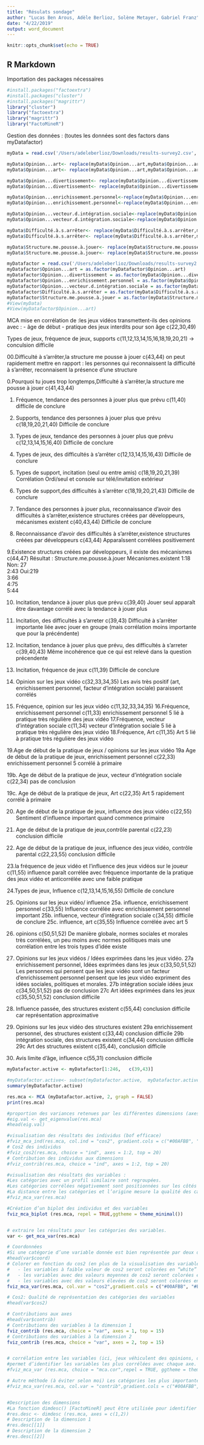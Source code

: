 ```yaml
---
title: "Résulats sondage"
author: "Lucas Ben Arous, Adèle Berlioz, Solène Metayer, Gabriel Franz"
date: "4/22/2019"
output: word_document
---
```


```r
knitr::opts_chunk$set(echo = TRUE)
```

## R Markdown
Importation des packages nécessaires
```r
#install.packages("factoextra")
#install.packages("cluster")
#install.packages("magrittr")
library("cluster")
library("factoextra")
library("magrittr")
library("FactoMineR")
```

Gestion des données : (toutes les données sont des factors dans myDatafactor)

```r
myData = read.csv('/Users/adeleberlioz/Downloads/results-survey2.csv', header = TRUE, sep=";", fill = TRUE, na.strings = ' ')

myData$Opinion...art<- replace(myData$Opinion...art,myData$Opinion...art<=2,1)
myData$Opinion...art<- replace(myData$Opinion...art,myData$Opinion...art>=4,5)

myData$Opinion...divertissement<- replace(myData$Opinion...divertissement,myData$Opinion...divertissement<=2,1)
myData$Opinion...divertissement<- replace(myData$Opinion...divertissement,myData$Opinion...divertissement>=4,5)

myData$Opinion...enrichissement.personnel<-replace(myData$Opinion...enrichissement.personnel,myData$Opinion...enrichissement.personnel<=2,1)
myData$Opinion...enrichissement.personnel<-replace(myData$Opinion...enrichissement.personnel,myData$Opinion...enrichissement.personnel>=4,5)

myData$Opinion...vecteur.d.intégration.sociale<-replace(myData$Opinion...vecteur.d.intégration.sociale,myData$Opinion...vecteur.d.intégration.sociale<=2,1)
myData$Opinion...vecteur.d.intégration.sociale<-replace(myData$Opinion...vecteur.d.intégration.sociale,myData$Opinion...vecteur.d.intégration.sociale>=4,5)

myData$Difficulté.à.s.arrêter<- replace(myData$Difficulté.à.s.arrêter,myData$Difficulté.à.s.arrêter<=2,1)
myData$Difficulté.à.s.arrêter<- replace(myData$Difficulté.à.s.arrêter,myData$Difficulté.à.s.arrêter>=4,5)

myData$Structure.me.pousse.à.jouer<- replace(myData$Structure.me.pousse.à.jouer,myData$Structure.me.pousse.à.jouer<=2,1)
myData$Structure.me.pousse.à.jouer<- replace(myData$Structure.me.pousse.à.jouer,myData$Structure.me.pousse.à.jouer>=4,5)

myDatafactor = read.csv('/Users/adeleberlioz/Downloads/results-survey2.csv', header = TRUE, sep=";", fill = TRUE, na.strings = ' ')
myDatafactor$Opinion...art = as.factor(myDatafactor$Opinion...art)
myDatafactor$Opinion...divertissement = as.factor(myData$Opinion...divertissement)
myDatafactor$Opinion...enrichissement.personnel = as.factor(myData$Opinion...enrichissement.personnel)
myDatafactor$Opinion...vecteur.d.intégration.sociale = as.factor(myData$Opinion...vecteur.d.intégration.sociale)
myDatafactor$Difficulté.à.s.arrêter = as.factor(myData$Difficulté.à.s.arrêter)
myDatafactor$Structure.me.pousse.à.jouer = as.factor(myData$Structure.me.pousse.à.jouer)
#View(myData)
#View(myDatafactor$Opinion...art)
```

MCA 
mise en corrélation de :les jeux vidéos transmettent-ils des opinions avec :
- âge de début
- pratique des jeux interdits pour son âge
c(22,30,49)

Types de jeux, fréquence de jeux, supports
c(11,12,13,14,15,16,18,19,20,21)
-> conculsion difficile

00.Difficulté à s'arrêter,la structure me pousse à jouer
c(43,44)
on peut rapidement mettre en rapport : les personnes qui reconnaissent la difficulté à s'arrêter, reconnaisent la présence d'une structure

0.Pourquoi tu joues trop longtemps,Difficulté à s'arrêter,la structure me pousse à jouer
c(41,43,44)

1. Fréquence, tendance des personnes à jouer plus que prévu
c(11,40)
difficile de conclure

2. Supports, tendance des personnes à jouer plus que prévu
c(18,19,20,21,40)
Difficile de conclure

3. Types de jeux, tendance des personnes à jouer plus que prévu
c(12,13,14,15,16,40)
Difficile de conclure

4. Types de jeux, des difficultés à s'arrêter
c(12,13,14,15,16,43)
Difficile de conclure

5. Types de support, incitation (seul ou entre amis)
c(18,19,20,21,39)
Corrélation Ordi/seul et console sur télé/invitation extérieur

6. Types de support,des difficultés à s'arrêter
c(18,19,20,21,43)
Difficile de conclure

7. Tendance des personnes à jouer plus, reconnaissance d'avoir des difficultés à s'arrêter,existence structures créées par développeurs, mécanismes existent
c(40,43,44)
Difficile de conclure

8. Reconnaissance d'avoir des difficultés à s'arrêter,existence structures créées par développeurs
c(43,44)
Apparaîssent corrélées positivement


9.Existence structures créées par développeurs, il existe des mécanismes
c(44,47)
Résultat : 
 Structure.me.pousse.à.jouer Mécanismes.existent
 1:18                        Non: 27            
 2:43                        Oui:219            
 3:66                                           
 4:75                                           
 5:44    
 
 10. Incitation, tendance à jouer plus que prévu
 c(39,40)
 Jouer seul apparaît être davantage corrélé avec la tendance à jouer plus
 
11. Incitation, des difficultés à s'arreter
 c(39,43)
 Difficulté à s'arrêter importante liée avec jouer en groupe (mais corrélation moins importante que pour la précéndente)
 
12. Incitation, tendance à jouer plus que prévu, des difficultés à s'arreter
c(39,40,43)
Même incohérence que ce qui est relevé dans la question précendente

13. Incitation, fréquence de jeux
c(11,39)
Difficile de conclure

14. Opinion sur les jeux vidéo
c(32,33,34,35)
Les avis très positif (art, enrichissement personnel, facteur d'intégration sociale) paraissent corrélés

15. Fréquence, opinion sur les jeux vidéo
c(11,32,33,34,35)
16.Fréquence, enrichissement personnel
c(11,33)
enrichissement personnel 5 lié à pratique très régulière des jeux vidéo
17.Fréquence, vecteur d'intégration sociale
c(11,34)
vecteur d'intégration sociale 5 lié à pratique très régulière des jeux vidéo
18.Fréquence, Art
c(11,35)
Art 5 lié à pratique très régulière des jeux vidéo

19.Age de début de la pratique de jeux / opinions sur les jeux vidéo
19a Age de début de la pratique de jeux, enrichissement personnel
c(22,33)
enrichissement personnel 5 corrélé à primaire

19b. Age de début de la pratique de jeux, vecteur d'intégration sociale
c(22,34)
pas de conclusion

19c. Age de début de la pratique de jeux, Art
c(22,35)
Art 5 rapidement corrélé à primaire

20. Age de début de la pratique de jeux, influence des jeux vidéo
c(22,55)
Sentiment d'influence important quand commence primaire

21. Age de début de la pratique de jeux,contrôle parental
c(22,23)
conclusion difficile

22. Age de début de la pratique de jeux, influence des jeux vidéo, contrôle parental
c(22,23,55)
conclusion difficile

23.la fréquence de jeux vidéo et l’influence des jeux vidéos sur le joueur
c(11,55)
influence paraît corrélée avec fréquence importante de la pratique des jeux vidéo et anticorrélée avec une faible pratique

24.Types de jeux, Influence
c(12,13,14,15,16,55)
Difficile de conclure

25. Opinions sur les jeux vidéo/ influence
25a. influence, enrichissement personnel
c(33,55)
Influence corrélée avec enrichissement personnel important
25b. influence, vecteur d'intégration sociale
c(34,55)
difficile de conclure
25c. influence, art
c(35,55)
Influence corrélée avec art 5

26. opinions 
c(50,51,52)
De manière globale, normes sociales et morales très corrélées, un peu moins avec normes politiques mais une corrélation entre les trois types d'idée existe

27. Opinions sur les jeux vidéos / Idées exprimées dans les jeux vidéo.
27a enrichissement personnel, Idées exprimées dans les jeux
c(33,50,51,52)
Les personnes qui pensent que les jeux vidéo sont un facteur d'enrichissement personnel pensent que les jeux vidéo expriment des idées sociales, politiques et morales.
27b intégration sociale idées jeux
c(34,50,51,52)
pas de conclusion
27c Art idées exprimées dans les jeux
c(35,50,51,52)
conclusion difficile

28. Influence passée, des structures existent
c(55,44)
conclusion difficile car représentation approximative

29. Opinions sur les jeux vidéo des structures existent
29a enrichissement personnel, des structures existent
c(33,44)
conclusion difficile
29b intégration sociale, des structures existent
c(34,44)
conclusion difficile
29c Art des structures existent
c(35,44),
conclusion difficile

30. Avis limite d'âge, influence
c(55,31)
conclusion difficile
```r
myDatafactor.active <- myDatafactor[1:246,   c(39,43)]

#myDatafactor.active<- subset(myDatafactor.active,  myDatafactor.active$Influencé.par.le.passé..!= "N/A")
summary(myDatafactor.active)

res.mca <- MCA (myDatafactor.active, 2, graph = FALSE)
print(res.mca)

#proportion des variances retenues par les différentes dimensions (axes)
#eig.val <- get_eigenvalue(res.mca)
#head(eig.val)

#visualisation des résultats des individus (bof efficace)
#fviz_mca_ind(res.mca, col.ind = "cos2", gradient.cols = c("#00AFBB", "#E7B800", "#FC4E07"),repel = TRUE, ggtheme = theme_minimal())
# Cos2 des individus
#fviz_cos2(res.mca, choice = "ind", axes = 1:2, top = 20)
# Contribution des individus aux dimensions
#fviz_contrib(res.mca, choice = "ind", axes = 1:2, top = 20)

#visualisation des résultats des variables :
#Les catégories avec un profil similaire sont regroupées.
#Les catégories corrélées négativement sont positionnées sur les côtés opposés de l’origine du graphique (quadrants opposés).
#La distance entre les catégories et l’origine mesure la qualité des catégories. Les points qui sont loin de l’origine sont bien représentés par l’ACM.
#fviz_mca_var(res.mca)

#Création d’un biplot des individus et des variables
fviz_mca_biplot (res.mca, repel = TRUE,ggtheme = theme_minimal())


# extraire les résultats pour les catégories des variables.
var <- get_mca_var(res.mca)

# Coordonnées
#Si une catégorie d’une variable donnée est bien représentée par deux dimensions, la somme des cos2 est proche de 1. Pour certains éléments, plus de 2 dimensions sont nécessaires pour représenter parfaitement les données.
#head(var$coord)
# Colorer en fonction du cos2 (en plus de la visualisation des variables)
#   - les variables à faible valeur de cos2 seront colorées en “white” (blanc)
#   - les variables avec des valeurs moyennes de cos2 seront colorées en “blue” (bleu)
#   - les variables avec des valeurs élevées de cos2 seront colorées en “red” (rouge)
fviz_mca_var(res.mca, col.var = "cos2",gradient.cols = c("#00AFBB", "#E7B800", "#FC4E07"),  repel = TRUE, ggtheme = theme_minimal())

# Cos2: Qualité de représentation des catégories des variables
#head(var$cos2)

# Contributions aux axes
#head(var$contrib)
# Contributions des variables à la dimension 1
fviz_contrib (res.mca, choice = "var", axes = 1, top = 15)
# Contributions des variables à la dimension 2
fviz_contrib (res.mca, choice = "var", axes = 2, top = 15)


# corrélation entre les variables (ici, jeux véhiculent des opinions, dépassement limite d'âge, quand as-tu commencer à jouer) et les axes principaux 
#permet d’identifier les variables les plus corrélées avec chaque axe. Les corrélations au carré entre les variables et les axes sont utilisées comme coordonnées.
#fviz_mca_var (res.mca, choice = "mca.cor",repel = TRUE, ggtheme = theme_minimal ())

# Autre méthode (à éviter selon moi) Les catégories les plus importantes peuvent être mises en évidence sur le graphique comme suit :
#fviz_mca_var(res.mca, col.var = "contrib",gradient.cols = c("#00AFBB", "#E7B800", "#FC4E07"), repel = TRUE, ggtheme = theme_minimal())


#Description des dimensions
#La fonction dimdesc() [FactoMineR] peut être utilisée pour identifier les variables les plus corrélées avec une dimension donnée:
#res.desc <- dimdesc (res.mca, axes = c(1,2))
# Description de la dimension 1
#res.desc[[1]]
# Description de la dimension 2
#res.desc[[2]]
```
